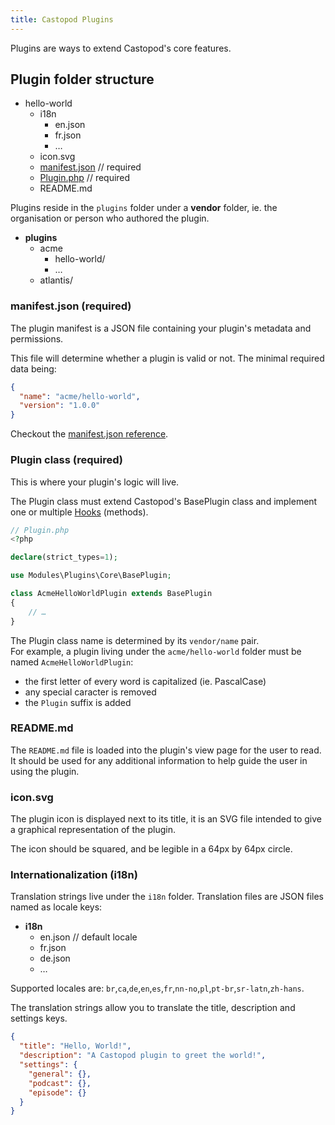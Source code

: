 ```yaml
---
title: Castopod Plugins
---
```



Plugins are ways to extend Castopod's core features.

## Plugin folder structure

<FileTree>

- hello-world
  - i18n
    - en.json
    - fr.json
    - …
  - icon.svg
  - [manifest.json](./manifest) // required
  - [Plugin.php](#plugin-class) // required
  - README.md

</FileTree>

Plugins reside in the `plugins` folder under a **vendor** folder, ie. the
organisation or person who authored the plugin.

<FileTree>

- **plugins**
  - acme
    - hello-world/
    - …
  - atlantis/

</FileTree>

### manifest.json (required)

The plugin manifest is a JSON file containing your plugin's metadata and
permissions.

This file will determine whether a plugin is valid or not. The minimal required
data being:

```json
{
  "name": "acme/hello-world",
  "version": "1.0.0"
}
```

Checkout the [manifest.json reference](./manifest).

<h3 id="plugin-class">Plugin class (required)</h3>

This is where your plugin's logic will live.

The Plugin class must extend Castopod's BasePlugin class and implement one or
multiple [Hooks](./hooks) (methods).

```php
// Plugin.php
<?php

declare(strict_types=1);

use Modules\Plugins\Core\BasePlugin;

class AcmeHelloWorldPlugin extends BasePlugin
{
    // …
}
```

<Aside type="note">

The Plugin class name is determined by its `vendor/name` pair.  
For example, a plugin living under the `acme/hello-world` folder must be named
`AcmeHelloWorldPlugin`:

- the first letter of every word is capitalized (ie. PascalCase)
- any special caracter is removed
- the `Plugin` suffix is added

</Aside>

### README.md

The `README.md` file is loaded into the plugin's view page for the user to
read.  
It should be used for any additional information to help guide the user in using
the plugin.

### icon.svg

The plugin icon is displayed next to its title, it is an SVG file intended to
give a graphical representation of the plugin.

The icon should be squared, and be legible in a 64px by 64px circle.

### Internationalization (i18n)

Translation strings live under the `i18n` folder. Translation files are JSON
files named as locale keys:

<FileTree>

- **i18n**
  - en.json // default locale
  - fr.json
  - de.json
  - …

</FileTree>

Supported locales are:
`br`,`ca`,`de`,`en`,`es`,`fr`,`nn-no`,`pl`,`pt-br`,`sr-latn`,`zh-hans`.

The translation strings allow you to translate the title, description and
settings keys.

```json
{
  "title": "Hello, World!",
  "description": "A Castopod plugin to greet the world!",
  "settings": {
    "general": {},
    "podcast": {},
    "episode": {}
  }
}
```
